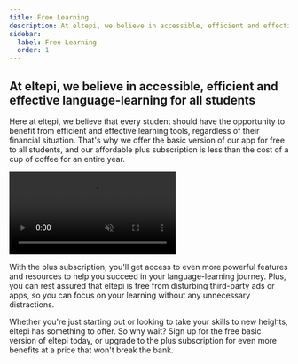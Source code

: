 ```yaml
---
title: Free Learning
description: At eltepi, we believe in accessible, efficient and effective language-learning for all students
sidebar:
  label: Free Learning
  order: 1
---
```


## At eltepi, we believe in accessible, efficient and effective language-learning for all students

Here at eltepi, we believe that every student should have the opportunity to benefit from efficient and effective learning tools, regardless of their financial situation. That's why we offer the basic version of our app for free to all students, and our affordable plus subscription is less than the cost of a cup of coffee for an entire year.

<video src="/videos/xFreeLearning_converted.mp4" autoplay muted loop></video>

With the plus subscription, you'll get access to even more powerful features and resources to help you succeed in your language-learning journey. Plus, you can rest assured that eltepi is free from disturbing third-party ads or apps, so you can focus on your learning without any unnecessary distractions.

Whether you're just starting out or looking to take your skills to new heights, eltepi has something to offer. So why wait? Sign up for the free basic version of eltepi today, or upgrade to the plus subscription for even more benefits at a price that won't break the bank.
